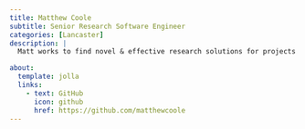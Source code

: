 ```yaml
---
title: Matthew Coole
subtitle: Senior Research Software Engineer
categories: [Lancaster]
description: |
  Matt works to find novel & effective research solutions for projects and helps to encourage software engineering best practices. His background is in large-scale text processing and NLP, & experience applying machine learning and visualisation techniques.

about:
  template: jolla
  links:
    - text: GitHub
      icon: github
      href: https://github.com/matthewcoole
---
```

